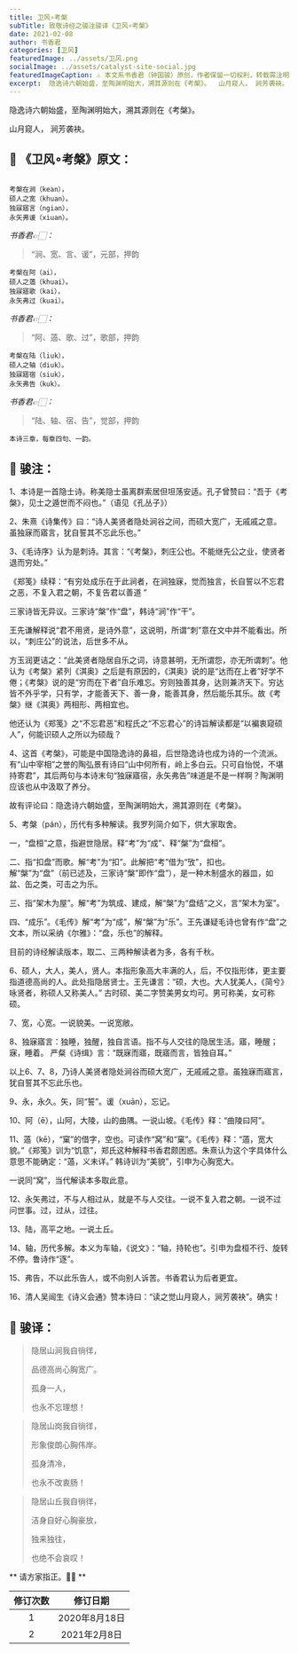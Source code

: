 ```yaml
---
title: 卫风∘考槃
subTitle: 致敬诗经之骏注骏译《卫风∘考槃》 
date: 2021-02-08 
author: 书香君
categories: [卫风]
featuredImage: ../assets/卫风.png
socialImage: ../assets/catalyst-site-social.jpg
featuredImageCaption: ⚠️️ 本文系书香君（钟国骏）原创，作者保留一切权利，转载需注明出处。
excerpt:  隐逸诗六朝始盛，至陶渊明始大，溯其源则在《考槃》。  山月窥人， 涧芳袭袂。   
---
```


隐逸诗六朝始盛，至陶渊明始大，溯其源则在《考槃》。

山月窥人，
涧芳袭袂。

## 🌼 《卫风∘考槃》原文：
```

考槃在涧（kean），
硕人之宽（khuan）。
独寐寤言（ngian），
永矢弗谖（xiuan）。

```
*书香君👉🏻：* 

> “涧、宽、言、谖”，元部，押韵

```
考槃在阿（ai），
硕人之薖（khuai）。
独寐寤歌（kai），
永矢弗过（kuai）。

```
*书香君👉🏻：* 

> “阿、薖、歌、过”，歌部，押韵

```
考槃在陆（liuk），
硕人之轴（diuk）。
独寐寤宿（siuk），
永矢弗告（kuk）。

```
*书香君👉🏻：* 

> “陆、轴、宿、告”，觉部，押韵

```
本诗三章，每章四句、一韵。

```
## 🍁️ 骏注：

1、本诗是一首隐士诗。称美隐士虽离群索居但坦荡安适。孔子曾赞曰：“吾于《考槃》，见士之遁世而不闷也。”（语见《孔丛子》）

2、朱熹《诗集传》曰：“诗人美贤者隐处涧谷之间，而硕大宽广，无戚戚之意。虽独寐而寤言，犹自誓其不忘此乐也。”

3、《毛诗序》认为是刺诗。其言：“《考槃》，刺庄公也。不能继先公之业，使贤者退而穷处。”

《郑笺》续释：“有穷处成乐在于此涧者，在涧独寐，觉而独言，长自誓以不忘君之恶，不复入君之朝，不复告君以善道 ”

三家诗皆无异议。三家诗“槃”作“盘”，韩诗“涧”作“干”。

王先谦解释说“君不用贤，是诗外意”，这说明，所谓“刺”意在文中并不能看出。所以，“刺庄公”的说法，后世多不从。

方玉润更诘之：“此美贤者隐居自乐之词，诗意甚明，无所谓怨，亦无所谓刺”。他认为《考槃》紧列《淇奥》之后是有原因的，《淇奥》说的是“达而在上者”好学不倦；《考槃》说的是“穷而在下者”自乐难忘。穷则独善其身，达则兼济天下。穷达皆不外乎学，只有学，才能善天下、善一身，能善其身，然后能乐其乐。故《考槃》继《淇奥》两相形、两相宜也。

他还认为《郑笺》之“不忘君恶”和程氏之“不忘君心”的诗旨解读都是“以褊衷窥硕人”，何能识硕人之所以为硕哉？

4、这首《考槃》，可能是中国隐逸诗的鼻祖，后世隐逸诗也成为诗的一个流派。有“山中宰相”之誉的陶弘景有诗曰“山中何所有，岭上多白云。只可自怡悦，不堪持寄君”，其后两句与本诗末句“独寐寤宿，永矢弗告”味道是不是一样啊？陶渊明应该也从中汲取了养分。

故有评论曰：隐逸诗六朝始盛，至陶渊明始大，溯其源则在《考槃》。

5、考槃（pán），历代有多种解读。我罗列简介如下，供大家取舍。

一，“盘桓”之意，指避世隐居。释“考”为“成”、释“槃”为“盘桓”。

二、指“扣盘”而歌。解“考”为“扣”。此解把“考”借为“攷”，扣也。解“槃”为“盘”（前已述及，三家诗“槃”即作“盘”），是一种木制盛水的器皿，如盆、缶之类，可击之为乐。

三、指“架木为屋”。解“考”为筑成、建成，解“槃”为“盘结”之义，言“架木为室”。

四、“成乐”。《毛传》解“考”为“成”，解“槃”为“乐”。王先谦疑毛诗也曾有作“盘”之文本，所以采纳《尔雅》：“盘，乐也”的解释。

目前的诗经解读版本，取二、三两种解读者为多，各有千秋。

6、硕人，大人，美人，贤人。本指形象高大丰满的人，后，不仅指形体，更主要指道德高尚的人。此处指隐居贤士。王先谦言：“硕，大也。大人犹美人，《简兮》咏贤者，称硕人又称美人。”
古时硕、美二字赞美男女均可。男可称美，女可称硕。

7、宽，心宽。一说貌美。一说宽敞。

8、独寐寤言：独睡，独醒，独自言语。指不与人交往的隐居生活。寤，睡醒；寐，睡着。
严粲《诗缉》言：“既寐而寤，既寤而言，皆独自耳。”

以上6、7、8，乃诗人美贤者隐处涧谷而硕大宽广，无戚戚之意。虽独寐而寤言，犹自誓其不忘此乐也。

9、永，永久。矢，同“誓”。谖（xuān），忘记。

10、阿（ē），山阿，大陵，山的曲隅。一说山坡。《毛传》释：“曲陵曰阿”。

11、薖（kē），“窠”的借字，空也。可读作“窝”和“窠”。《毛传》释：“薖，宽大貌。”《郑笺》训为“饥意”，郑氏这种解释书香君颇困惑。朱熹认为这个字具体什么意思不能确定：“薖，义未详。” 韩诗训为“美貌”，引申为心胸宽大。

一说同“窝”，当代解读本多取此意。

12、永矢弗过，不与人相过从，就是不与人交往。一说不复入君之朝。一说不过问世事。过，过从，过往。

13、陆，高平之地。一说土丘。

14、轴，历代多解。本义为车轴，《说文》：“轴，持轮也”。引申为盘桓不行、旋转不停。鲁诗作“逐”。

15、弗告，不以此乐告人，或不向别人诉苦。书香君认为后者更宜。

16、清人吴闿生《诗义会通》赞本诗曰：“读之觉山月窥人，涧芳袭袂”。确实！

## 🍁️ 骏译：

> 隐居山涧我自徜徉，
> 
> 品德高尚心胸宽广。
> 
> 孤身一人，
> 
> 也永不忘理想！

> 隐居山岗我自徜徉，
> 
> 形象俊朗心胸伟岸。
> 
> 孤身清冷，
> 
> 也永不改衷肠！

> 隐居山丘我自徜徉，
> 
> 洁身自好心胸豪放，
> 
> 独来独往，
> 
> 也绝不会哀叹！

** 请方家指正。🙏🏻 **

| 修订次数      | 修订日期 | 
|   :----: |    :----:   | 
| 1    | 2020年8月18日       | 
| 2    | 2021年2月8日       | 
